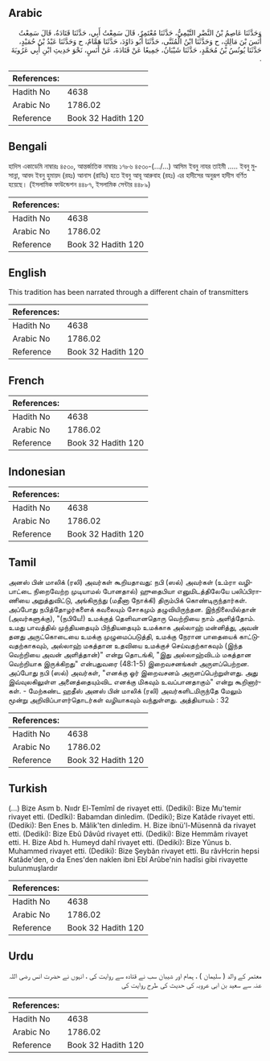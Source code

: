 ## Arabic


<div dir="rtl" lang="ar" style={{fontSize:'larger',backgroundColor:'#f8f9fa',padding:20}}>
وَحَدَّثَنَا عَاصِمُ بْنُ النَّضْرِ التَّيْمِيُّ، حَدَّثَنَا مُعْتَمِرٌ، قَالَ سَمِعْتُ أَبِي، حَدَّثَنَا قَتَادَةُ، قَالَ سَمِعْتُ أَنَسَ بْنَ مَالِكٍ، ح وَحَدَّثَنَا ابْنُ الْمُثَنَّى، حَدَّثَنَا أَبُو دَاوُدَ، حَدَّثَنَا هَمَّامٌ، ح وَحَدَّثَنَا عَبْدُ بْنُ حُمَيْدٍ، حَدَّثَنَا يُونُسُ بْنُ مُحَمَّدٍ، حَدَّثَنَا شَيْبَانُ، جَمِيعًا عَنْ قَتَادَةَ، عَنْ أَنَسٍ، نَحْوَ حَدِيثِ ابْنِ أَبِي عَرُوبَةَ ‏.‏
</div>
<div style={{backgroundColor:'#f8f9fa',padding:20, marginBottom: 10}}><table> <thead> <tr> <th>References:</th> <th></th> </tr> </thead> <tbody><tr><td>Hadith No</td><td>4638</td></tr><tr><td>Arabic No</td><td>1786.02</td></tr><tr><td>Reference</td><td>Book 32 Hadith 120</td></tr></tbody></table></div>

## Bengali


<div dir="ltr" lang="bn" style={{fontSize:'larger',backgroundColor:'#f8f9fa',padding:20}}>
হাদিস একাডেমি নাম্বারঃ ৪৫৩০, আন্তর্জাতিক নাম্বারঃ ১৭৮৬ ৪৫৩০-(.../...) আসিম ইবনু নাযর তাইমী ..... ইবনু মুসান্না, আবদ ইবনু হুমায়দ (রহঃ) আনাস (রাযিঃ) হতে ইবনু আবূ আরুবাহ (রহঃ) এর হাদীসের অনুরূপ হাদীস বর্ণিত হয়েছে। (ইসলামিক ফাউন্ডেশন ৪৪৮৭, ইসলামিক সেন্টার ৪৪৮৯)
</div>
<div style={{backgroundColor:'#f8f9fa',padding:20, marginBottom: 10}}><table> <thead> <tr> <th>References:</th> <th></th> </tr> </thead> <tbody><tr><td>Hadith No</td><td>4638</td></tr><tr><td>Arabic No</td><td>1786.02</td></tr><tr><td>Reference</td><td>Book 32 Hadith 120</td></tr></tbody></table></div>

## English


<div dir="ltr" lang="en" style={{fontSize:'larger',backgroundColor:'#f8f9fa',padding:20}}>
This tradition has been narrated through a different chain of transmitters
</div>
<div style={{backgroundColor:'#f8f9fa',padding:20, marginBottom: 10}}><table> <thead> <tr> <th>References:</th> <th></th> </tr> </thead> <tbody><tr><td>Hadith No</td><td>4638</td></tr><tr><td>Arabic No</td><td>1786.02</td></tr><tr><td>Reference</td><td>Book 32 Hadith 120</td></tr></tbody></table></div>

## French


<div dir="ltr" lang="fr" style={{fontSize:'larger',backgroundColor:'#f8f9fa',padding:20}}>

</div>
<div style={{backgroundColor:'#f8f9fa',padding:20, marginBottom: 10}}><table> <thead> <tr> <th>References:</th> <th></th> </tr> </thead> <tbody><tr><td>Hadith No</td><td>4638</td></tr><tr><td>Arabic No</td><td>1786.02</td></tr><tr><td>Reference</td><td>Book 32 Hadith 120</td></tr></tbody></table></div>

## Indonesian


<div dir="ltr" lang="id" style={{fontSize:'larger',backgroundColor:'#f8f9fa',padding:20}}>

</div>
<div style={{backgroundColor:'#f8f9fa',padding:20, marginBottom: 10}}><table> <thead> <tr> <th>References:</th> <th></th> </tr> </thead> <tbody><tr><td>Hadith No</td><td>4638</td></tr><tr><td>Arabic No</td><td>1786.02</td></tr><tr><td>Reference</td><td>Book 32 Hadith 120</td></tr></tbody></table></div>

## Tamil


<div dir="ltr" lang="ta" style={{fontSize:'larger',backgroundColor:'#f8f9fa',padding:20}}>
அனஸ் பின் மாலிக் (ரலி) அவர்கள் கூறியதாவது: நபி (ஸல்) அவர்கள் (உம்ரா வழிபாட்டை நிறைவேற்ற முடியாமல் போனதால்) ஹுதைபியா எனுமிடத்திலேயே பலிப்பிராணியை அறுத்துவிட்டு, அங்கிருந்து (மதீனா நோக்கி) திரும்பிக் கொண்டிருந்தார்கள். அப்போது நபித்தோழர்களைக் கவலையும் சோகமும் தழுவியிருந்தன. இந்நிலையில்தான் (அவர்களுக்கு), "(நபியே!) உமக்குத் தெளிவானதொரு வெற்றியை நாம் அளித்தோம். உமது பாவத்தில் முந்தியதையும் பிந்தியதையும் உமக்காக அல்லாஹ் மன்னித்து, அவன் தனது அருட்கொடையை உமக்கு முழுமைப்படுத்தி, உமக்கு நேரான பாதையைக் காட்டுவதற்காகவும், அல்லாஹ் மகத்தான உதவியை உமக்குச் செய்வதற்காகவும் (இந்த வெற்றியை அவன் அளித்தான்)" என்று தொடங்கி, "இது அல்லாஹ்விடம் மகத்தான வெற்றியாக இருக்கிறது" என்பதுவரை (48:1-5) இறைவசனங்கள் அருளப்பெற்றன. அப்போது நபி (ஸல்) அவர்கள், "எனக்கு ஓர் இறைவசனம் அருளப்பெற்றுள்ளது. அது இவ்வுலகிலுள்ள அனைத்தையும்விட எனக்கு மிகவும் உவப்பானதாகும்" என்று கூறினார்கள். - மேற்கண்ட ஹதீஸ் அனஸ் பின் மாலிக் (ரலி) அவர்களிடமிருந்தே மேலும் மூன்று அறிவிப்பாளர்தொடர்கள் வழியாகவும் வந்துள்ளது. அத்தியாயம் : 32
</div>
<div style={{backgroundColor:'#f8f9fa',padding:20, marginBottom: 10}}><table> <thead> <tr> <th>References:</th> <th></th> </tr> </thead> <tbody><tr><td>Hadith No</td><td>4638</td></tr><tr><td>Arabic No</td><td>1786.02</td></tr><tr><td>Reference</td><td>Book 32 Hadith 120</td></tr></tbody></table></div>

## Turkish


<div dir="ltr" lang="tr" style={{fontSize:'larger',backgroundColor:'#f8f9fa',padding:20}}>
(…) Bize Asım b. Nııdr El-Temîmî de rivayet etti. (Dediki): Bize Mu'temir rivayet etti. (Dedîki): Babamdan dinledim. (Dediki); Bize Katâde rivayet etti. (Dediki): Ben Enes b. Mâlik'ten dinledim. H. Bize ibnü'l-Müsennâ da rivayet etti. (Dediki): Bize Ebû Dâvûd rivayet etti. (Dediki): Bize Hemmâm rivayet etti. H. Bize Abd h. Humeyd dahî rivayet etti. (Dediki): Bize Yûnus b. Muhammed rivayet etti. (Dediki): Bize Şeybân rivayet etti. Bu râvHcrin hepsi Katâde'den, o da Enes'den naklen ibni Ebî Arûbe'nin hadîsi gibi rivayette bulunmuşlardır
</div>
<div style={{backgroundColor:'#f8f9fa',padding:20, marginBottom: 10}}><table> <thead> <tr> <th>References:</th> <th></th> </tr> </thead> <tbody><tr><td>Hadith No</td><td>4638</td></tr><tr><td>Arabic No</td><td>1786.02</td></tr><tr><td>Reference</td><td>Book 32 Hadith 120</td></tr></tbody></table></div>

## Urdu


<div dir="rtl" lang="ur" style={{fontSize:'larger',backgroundColor:'#f8f9fa',padding:20}}>
معتمر کے والد ( سلیمان ) ، ہمام اور شیبان سب نے قتادہ سے روایت کی ، انہوں نے حضرت انس رضی اللہ عنہ سے سعید بن ابی عروبہ کی حدیث کی طرح روایت کی
</div>
<div style={{backgroundColor:'#f8f9fa',padding:20, marginBottom: 10}}><table> <thead> <tr> <th>References:</th> <th></th> </tr> </thead> <tbody><tr><td>Hadith No</td><td>4638</td></tr><tr><td>Arabic No</td><td>1786.02</td></tr><tr><td>Reference</td><td>Book 32 Hadith 120</td></tr></tbody></table></div>